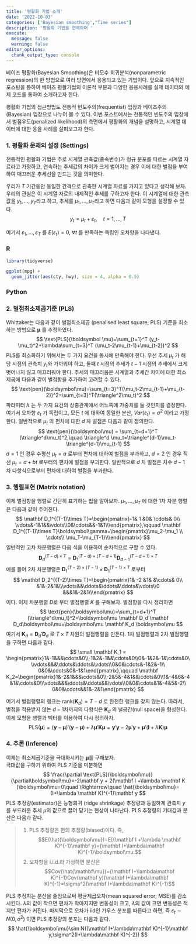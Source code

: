 ```yaml
---
title: '평활화 기법 소개'
date: '2022-10-03'
categories: ['Bayesian smoothing',"Time series"]
description: '평활화 기법을 연재하며 '
execute: 
  message: false
  warning: false
editor_options: 
  chunk_output_type: console
---
```



베이즈 평활화(Bayesian Smoothing)은 비모수 회귀분석(nonparametric regression)의 한 방법으로 여러 방면에서 응용되고 있는 기법이다. 앞으로 지속적인 포스팅을 통하여 베이즈 평활기법의 이론적 부분과 다양한 응용사례를 실제 데이터와 예제 코드를 통하여 소개하고자 한다. 

평활화 기법의 접근방법도 전통적 빈도주의(frequentist) 입장과 베이즈주의(Bayesian) 입장으로 나누어 볼 수 있다. 이번 포스트에서는 전통적인 빈도주의 입장에서 벌점우도(penalized likelihood)의 측면에서 평활화의 개념을 설명하고, 시계열 데이터에 대한 응을 사례를 살펴보고자 한다.


### 1. 평활화 문제의 설정 (Settings)

전통적인 평활화 기법은 주로 시계열 관측값(종속변수)가 정규 분포를 따르는 시계열 자료라고 가정하고, 연속하는 추세값의 차이가 크게 벌어지는 경우 이에 대한 벌점을 부여하여 매끄러운 추세선을 만드는 것을 의미한다. 

우리가 $T$ 기간동안 동일한 간격으로 관측한 시계열 자료를 가지고 있다고 생각해 보자. 
우리의 관심은 이 시계열 자료의 내제적인 추세를 구하고자 한다. 
이 시계열에 대한 관측값을 $y_1,\ldots, y_T$라고 하고, 추세를 $\mu_1,\ldots, \mu_T$라고 하면 다음과 같이 모형을 설정할 수 있다.
$$
y_t=\mu_t+\varepsilon_t,\quad t=1,\ldots, T
$$

 여기서 $\varepsilon_1,\ldots,\varepsilon_T$ 를 $E(\varepsilon_t)=0,\;\forall t$ 를 만족하는 독립인 오차항을 나타낸다.



::: panel-tabset
### R

```r
library(tidyverse)

ggplot(mpg) +
  geom_jitter(aes(cty, hwy), size = 4, alpha = 0.5) 
```

### Python
:::


### 2. 벌점최소제곱기준 (PLS)

Whittaker는 다음과 같이 벌점최소제곱 (penalised least square; PLS) 기준을 최소하는 방법으로 $\boldsymbol\mu$ 를 추정하였다. 
$$
\text{PLS}(\boldsymbol \mu)=\sum_{t=1}^T (y_t-\mu_t)^2+\lambda\sum_{t=3}^T (\mu_t-2\mu_{t-1}+\mu_{t-2})^2
$$
PLS를 최소화하기 위해서는 두 가지 요건을 동시에 만족해야 한다. 우선 추세 $\mu_t$ 가 해당 시점의 관측치 $y_t$와 가까워야 하고, 둘째 $t$ 시점의 추세가 $t-1$ 시점의 추세에서 크게 벗어나지 않고 매끄러워야 한다.
추세의 매끄러움은 시계열과 추세간 차이에 대한 최소제곱에 다음과 같이 벌점항을 추가하여 고려할 수 있다. 
$$
\text{pen}(\boldsymbol\mu)=\sum_{t=3}^T(\mu_t-2\mu_{t-1}+\mu_{t-2})^2=\sum_{t=3}^T(\triangle^2\mu_t)^2
$$
 파라미터 $\lambda$ 는 두 가지 요건의 상충관계에서 어느쪽에 가중치를 둘 것인지를 결정한다. 여기서 오차항 $\varepsilon_t$ 가 독립이고, 모든 $t$ 에 대하여 동일한 분산, $Var(\varepsilon_t)=\sigma^2$ 이라고 가정한다. 일반적으로 $\mu_t$ 의 편차에 대한 $d$ 차 벌점은 다음과 같이 정의한다. 
$$
\text{pen}(\boldsymbol\mu) = \sum_{t=d+1}^T (\triangle^d\mu_t)^2,\quad \triangle^d \mu_t=\triangle^{d-1}\mu_t-\triangle^{d-1}\mu_{t-1}
$$
$d=1$ 인 경우 수평선 $\mu_t=a$ 로부터 편차에 대하여 벌점을 부과하고, $d=2$ 인 경우 직선 $\mu_t=a+bt$ 로부터의 편차에 벌점을 부과한다. 일반적으로 $d$ 차 벌점은 차수 $d-1$ 차 다항식으로부터 편차에 대하여 벌점을 부과한다.


### 3. 행렬표현 (Matrix notation)

이제 벌점항을 행렬로 간단히 표기하는 법을 알아보자. $\mu_1,\ldots,\mu_T$ 에 대한 1차 차분 행렬은 다음과 같이 주어진다. 
$$
\mathbf D_1^{(T-1)\times T}=\begin{pmatrix}-1& 1 &0& \cdots& 0\\ \vdots&-1&1&&\vdots\\0&\cdots&&-1&1\\\end{pmatrix},\qquad \mathbf D_1^{(T-1)\times T}\boldsymbol\gamma=\begin{pmatrix}\mu_2-\mu_1 \\ \cdots\\ \mu_T-\mu_{T-1}\\\end{pmatrix}
$$
 일반적인 고차 차분행렬은 다음 식을 이용하여 순차적으로 구할 수 있다.
$$
\mathbf D_d^{(T-d)\times T}=\mathbf D_1^{(T-d)\times (T-d+1)}\mathbf D_{d-1}^{(T-d+1)\times T}
$$
예를 들어 2차 차분행렬은 $\mathbf D_1^{(T-2)\times (T-1)}\times \mathbf D_1^{(T-1)\times T}$ 로부터 
$$
\mathbf D_2^{(T-2)\times T}=\begin{pmatrix}1& -2 &1& &\cdots& 0\\ &1&-2&1&\\\vdots&&\ddots&\ddots&\ddots&\vdots\\0 &&&1&-2&1\\\end{pmatrix}
$$
 이다. 이제 차분행렬 $D$로 부터 벌점행렬 $K$ 를 구해보자. 벌점항을 다시 정리하면 
$$
\text{pen}(\boldsymbol\mu)=\sum_{t=d+1}^T (\triangle^d\mu_t)^2=\boldsymbol\mu \mathbf D_d'\mathbf D_d\boldsymbol\mu=\boldsymbol\mu \mathbf K_d \boldsymbol\mu
$$
여기서 $\mathbf K_d=\mathbf D_d'\mathbf D_d$ 로 $T\times T$ 차원의 벌점행렬을 만든다. 1차 벌점행렬과 2차 벌점행렬을 구하면 다음과 같다.
$$
\small
\mathbf K_1 = \begin{pmatrix}1&-1&&&\cdots&0\\-1&2&-1&&\cdots&0\\0&-1&2&-1&\cdots&0\\\vdots&&&\ddots&\ddots&\vdots\\0&0&\cdots&-1&2&-1\\ 0&0&\cdots&0&-1&1\end{pmatrix},\qquad \mathbf K_2=\begin{pmatrix}1&-2&1&&&\cdots&0\\-2&5&-4&1&&\cdots&0\\1&-4&6&-4&1&\cdots&0\\\vdots&&&\ddots&\ddots&&\vdots\\0&0&\cdots&1&-4&5&-2\\ 0&0&\cdots&&1&-2&1\end{pmatrix}
$$


여기서 벌점행렬의 랭크는 $\text{rank}(\mathbf K_d)=T-d$ 로 완전한 랭크를 갖지 않는다. 따라서, 벌점을 적용받지 않는 $d-1$차까지의 다항식은 $\mathbf K_d$ 의 널공간(null space)을 형성한다. 이제 모형을 행렬과 벡터를 이용하여 다시 정의하자. 
$$
\text{PLS}(\boldsymbol\mu)=(\mathbf y-\boldsymbol\mu)'(\mathbf y-\boldsymbol\mu)+\lambda\boldsymbol\mu'\mathbf K\boldsymbol\mu = \mathbf y '\mathbf y -2\boldsymbol\mu'\mathbf y+\boldsymbol\mu'(\mathbf I +\lambda\mathbf K)\boldsymbol\mu
$$

### 4. 추론 (Inference)

이제는 최소제곱기준을 극대화시키는 $\boldsymbol\mu$를 구해보자.     
극대값을 구하기 위하여 PLS 기준을 미분하면 
$$
\frac{\partial \text{PLS}(\boldsymbol\mu)}{\partial\boldsymbol\mu}=-2\mathbf y + 2(\mathbf I +\lambda \mathbf K )\boldsymbol\mu=0\quad \Rightarrow\quad \hat{\boldsymbol\mu}=(I+\lambda \mathbf K)^{-1}\mathbf y
$$
PLS 추정량(estimator)은 능형회귀 (ridge shrinkage) 추정량과 동일하게 관측치 $y$ 를 부드러운 추세 $\mu$의 값으로 끌어 당기는 현상이 나타난다. PLS 추정량의 기대값과 분산은 다음과 같다.

>1. PLS 추정량은 편의 추정량(biased)이다. 즉, 
$$E(\hat{\boldsymbol\mu})=E[(\mathbf I +\lambda \mathbf K)^{-1}\mathbf y)=(\mathbf I+\lambda\mathbf K)^{-1}\boldsymbol\mu.$$
>2.  오차항을 i.i.d.라 가정하면 분산은 
$$Cov(\hat{\mathbf\mu})=(\mathbf I+\lambda\mathbf K)^{-1}Cov(\mathbf y)(\mathbf I+\lambda\mathbf K)^{-1}=\sigma^2(\mathbf I+\lambda\mathbf K)^{-1}$$

PLS 추정치는 분산을 줄임으로써 평균제곱오차(mean squared error; MSE)를 감소시킨다. $\lambda$의 값이 작으면 편차가 작아지지만 변동성이 크고, $\lambda$의 값이 크면 변동성은 적지만 편차가 커진다. 마지막으로 오차가 iid인 가우스 분포를 따른다고 하면, 즉 $\varepsilon_t\sim N(0,\sigma^2)$ 이면 PLS 추정량의 분포는 다음과 같다.
$$
\hat{\boldsymbol\mu}\sim N((\mathbf I+\lambda\mathbf K)^{-1}\mathbf y,\sigma^2(I+\lambda\mathbf K)^{-2})
$$

